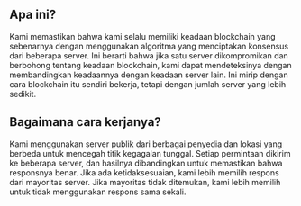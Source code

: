 ## Apa ini?

<div className="h-2"/>

Kami memastikan bahwa kami selalu memiliki keadaan blockchain yang sebenarnya dengan menggunakan algoritma yang menciptakan konsensus dari beberapa server. Ini berarti bahwa jika satu server dikompromikan dan berbohong tentang keadaan blockchain, kami dapat mendeteksinya dengan membandingkan keadaannya dengan keadaan server lain. Ini mirip dengan cara blockchain itu sendiri bekerja, tetapi dengan jumlah server yang lebih sedikit.

<div className="h-4"/>

## Bagaimana cara kerjanya?

<div className="h-2"/>

Kami menggunakan server publik dari berbagai penyedia dan lokasi yang berbeda untuk mencegah titik kegagalan tunggal. Setiap permintaan dikirim ke beberapa server, dan hasilnya dibandingkan untuk memastikan bahwa responsnya benar. Jika ada ketidaksesuaian, kami lebih memilih respons dari mayoritas server. Jika mayoritas tidak ditemukan, kami lebih memilih untuk tidak menggunakan respons sama sekali.

